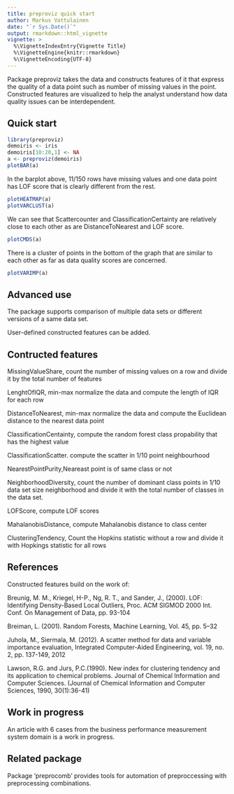 ---
title: preproviz quick start
author: Markus Vattulainen
date: "`r Sys.Date()`"
output: rmarkdown::html_vignette
vignette: >
  %\VignetteIndexEntry{Vignette Title}
  %\VignetteEngine{knitr::rmarkdown}
  %\VignetteEncoding{UTF-8}
---

Package preproviz takes the data and constructs features of it that express the quality of a data point such as number
of missing values in the point. Constructed features are visualized to help the analyst understand how data quality issues can be interdependent.


## Quick start

```{r,fig.width=10, fig.height=8, message = FALSE, warnings = FALSE}
library(preproviz)
demoiris <- iris
demoiris[10:20,1] <- NA
a <- preproviz(demoiris)
plotBAR(a)
```

In the barplot above, 11/150 rows have missing values and one data point has
LOF score that is clearly different from the rest. 

```{r,fig.width=10, fig.height=8, message = FALSE, warnings = FALSE}
plotHEATMAP(a)
plotVARCLUST(a)
```

We can see that Scattercounter and ClassificationCertainty are relatively
close to each other as are DistanceToNearest and LOF score.

```{r,fig.width=10, fig.height=8, message = FALSE, warnings = FALSE}
plotCMDS(a)
```

There is a cluster of points in the bottom of the graph that are similar
to each other as far as data quality scores are concerned. 

```{r,fig.width=10, fig.height=8, message = FALSE, warnings = FALSE}
plotVARIMP(a)
```

## Advanced use

The package supports comparison of multiple data sets or different versions of a same data set.

User-defined constructed features can be added.

## Contructed features

MissingValueShare, count the number of missing values on a row and divide it by the total number of features

LenghtOfIQR, min-max normalize the data and compute the length of IQR for each row

DistanceToNearest, min-max normalize the data and compute the Euclidean distance to the nearest data point

ClassificationCentainty, compute the random forest  class propability that has the highest value

ClassificationScatter. compute the scatter in 1/10 point neighbourhood

NearestPointPurity,Neareast point is of same class or not

NeighborhoodDiversity, count the number of dominant class points in 1/10 data set size neighborhood and divide 
it with the total number of classes in the data set.

LOFScore, compute LOF scores

MahalanobisDistance, compute Mahalanobis distance to class center

ClusteringTendency, Count the Hopkins statistic without a row and divide it with Hopkings statistic for all rows

## References

Constructed features build on the work of:

Breunig, M. M., Kriegel, H-P.,  Ng, R. T., and Sander, J., (2000). LOF: Identifying Density-Based Local Outliers, Proc. ACM SIGMOD 2000 Int. Conf. On Management of Data, pp. 93-104

Breiman, L. (2001). Random Forests, Machine Learning, Vol. 45, pp. 5–32

Juhola, M., Siermala, M. (2012). A scatter method for data and variable importance evaluation,  Integrated Computer-Aided Engineering, vol. 19, no. 2, pp. 137-149, 2012

Lawson, R.G. and Jurs, P.C.(1990). New index for clustering tendency and its application to chemical problems. Journal of Chemical Information and Computer Sciences. (Journal of Chemical Information and Computer Sciences, 1990, 30(1):36-41)

## Work in progress

An article with 6 cases from the business performance measurement system domain is a work in progress.

## Related package

Package 'preprocomb' provides tools for automation of preproccessing with preprocessing combinations.


